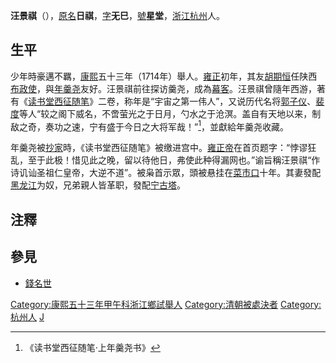 '''汪景祺'''（{{bd|1672年||1726年|catIdx=W汪}}），[[原名|原名]]'''日祺'''，[[表字|字]]'''无巳'''，[[號|號]]'''星堂'''，[[浙江|浙江]][[杭州|杭州]]人。

==生平==
少年時豪邁不羈，[[康熙|康熙]]五十三年（1714年）舉人。[[雍正|雍正]]初年，其友[[胡期恒|胡期恒]]任陕西[[布政使|布政使]]，與[[年羹尧|年羹尧]]友好。汪景祺前往探访羹尧，成為[[幕客|幕客]]。汪景祺曾隨年西游，著有《[[读书堂西征随笔|读书堂西征随笔]]》二卷，称年是“宇宙之第一伟人”，又说历代名将[[郭子仪|郭子仪]]、[[裴度|裴度]]等人“较之阁下威名，不啻萤光之于日月，勺水之于沧溟。盖自有天地以来，制敌之奇，奏功之速，宁有盛于今日之大将军哉！”<ref>《读书堂西征随笔·上年羹尧书》</ref>，並獻給年羹尧收藏。

年羹尧被[[抄家|抄家]]時，《读书堂西征随笔》被缴进宫中。[[雍正帝|雍正帝]]在首页题字：“悖谬狂乱，至于此极！惜见此之晚，留以待他日，弗使此种得漏网也。”谕旨稱汪景祺“作诗讥讪圣祖仁皇帝，大逆不道”。被枭首示眾，頭被悬挂在[[菜市口|菜市口]]十年。其妻發配[[黑龙江|黑龙江]]为奴，兄弟親人皆革职，發配[[宁古塔|宁古塔]]。

==注釋==
{{reflist}}

==參見==
*[[錢名世|錢名世]]

{{DEFAULTSORT:W汪}}
[[Category:康熙五十三年甲午科浙江鄉試舉人|Category:康熙五十三年甲午科浙江鄉試舉人]]
[[Category:清朝被處決者|Category:清朝被處決者]]
[[Category:杭州人|Category:杭州人]]
[[Category:汪姓|J]]